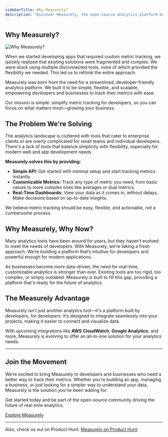 ```yaml
---
sidebarTitle: Why Measurely?
description: "Discover Measurely, the open-source analytics platform built to streamline metric tracking and empower developers with real-time data insights."
---
```


## Why Measurely?

![Why Measurely?](../_covers/blog-1.png)

When we started developing apps that required custom metric tracking, we quickly realized that existing solutions were fragmented and complex. We were stuck using multiple disconnected tools, none of which provided the flexibility we needed. This led us to rethink the entire approach.

Measurely was born from the need for a streamlined, developer-friendly analytics platform. We built it to be simple, flexible, and scalable, empowering developers and businesses to track their metrics with ease.

Our mission is simple: simplify metric tracking for developers, so you can focus on what matters most—growing your business.

## The Problem We're Solving

The analytics landscape is cluttered with tools that cater to enterprise clients or are overly complicated for small teams and individual developers. There's a lack of tools that balance simplicity with flexibility, especially for modern web and app development needs.

**Measurely solves this by providing:**

- **Simple API:** Get started with minimal setup and start tracking metrics instantly.
- **Customizable Metrics:** Track any type of metric you need, from basic values to more complex ones like averages or dual metrics.
- **Real-Time Dashboards:** View your data as it comes in, without delays. Make decisions based on up-to-date insights.

We believe metric tracking should be easy, flexible, and actionable, not a cumbersome process.

## Why Measurely, Why Now?

Many analytics tools have been around for years, but they haven’t evolved to meet the needs of developers. With Measurely, we’re taking a fresh approach. We’re building a platform that’s intuitive for developers and powerful enough for modern applications.

As businesses become more data-driven, the need for real-time, customizable analytics is stronger than ever. Existing tools are too rigid, too complex, or simply outdated. Measurely is built to fill this gap, providing a platform that's ready for the future of analytics.

## The Measurely Advantage

Measurely isn't just another analytics tool—it's a platform built by developers, for developers. It’s designed to integrate seamlessly into your projects, making it easier to connect and visualize data.

With upcoming integrations like **AWS CloudWatch**, **Google Analytics**, and more, Measurely is evolving to offer an all-in-one solution for your analytics needs.

---

## Join the Movement

We’re excited to bring Measurely to developers and businesses who need a better way to track their metrics. Whether you’re building an app, managing a business, or just looking for a simpler way to understand your data, Measurely is the solution you’ve been waiting for.

Get started today and be part of the open-source community driving the future of real-time analytics.

[Explore Measurely](https://measurely.dev)

---

Also, check us out on Product Hunt: [Measurely on Product Hunt](https://www.producthunt.com/posts/measurely?embed=true&utm_source=badge-featured&utm_medium=badge&utm_souce=badge-measurely).
